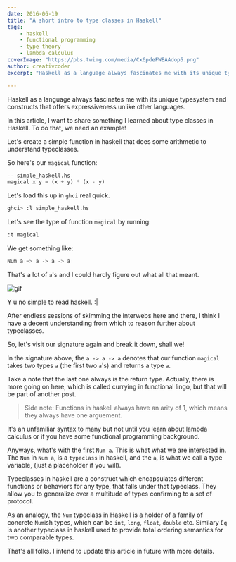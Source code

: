 ```yaml
---
date: 2016-06-19
title: "A short intro to type classes in Haskell"
tags:
    - haskell
    - functional programming
    - type theory
    - lambda calculus
coverImage: "https://pbs.twimg.com/media/Cx6pdeFWEAAdop5.png"
author: creativcoder
excerpt: "Haskell as a language always fascinates me with its unique typesystem and constructs that offer expressiveness unlike other languages. In this article, I want to share something I learned about type classes in haskell."

---
```


Haskell as a language always fascinates me with its unique typesystem and constructs that offers expressiveness unlike other languages.

In this article, I want to share something I learned about type classes in Haskell. To do that, we need an example!

Let's create a simple function in haskell that does some arithmetic to understand typeclasses.

So here's our `magical` function:

```python
-- simple_haskell.hs
magical x y = (x + y) * (x - y)
```

Let's load this up in `ghci` real quick.

```python
ghci> :l simple_haskell.hs
```

Let's see the type of function `magical` by running:

```python
:t magical
```
We get something like:

```python
Num a => a -> a -> a
```
That's a lot of `a`'s and I could hardly figure out what all that meant.

![gif](https://media.giphy.com/media/2wYWi6n5oNdIAH5bLW/giphy.gif)

Y u no simple to read haskell. :|

After endless sessions of skimming the interwebs here and there, I think I have a decent understanding from which to reason further about typeclasses.

So, let's visit our signature again and break it down, shall we!

In the signature above, the  `a -> a -> a` denotes that our function `magical` takes two types `a` (the first two `a`'s) and returns a type `a`.

Take a note that the last one always is the return type. Actually, there is more going on here, which is called currying in functional lingo, but that will be part of another post.

> Side note: Functions in haskell always have an arity of 1, which means they always have one arguement.

It's an unfamiliar syntax to many but not until you learn about lambda calculus or if you have some functional programming background. 

Anyways, what's with the first `Num a`. This is what what we are interested in.
The `Num` in `Num a`, is a `typeclass` in haskell, and the `a`, is what we call a type variable, (just a placeholder if you will).

Typeclasses in haskell are a construct which encapsulates different functions or behaviors for any type, that falls under that typeclass. They allow you to generalize over a multitude of types confirming to a set of protocol.

As an analogy, the `Num` typeclass in Haskell is a holder of a family of concrete `Num`ish types, which can be `int`, `long`, `float`, `double` etc. Similary `Eq` is another typeclass in haskell used to provide total ordering semantics for two comparable types.

That's all folks. I intend to update this article in future with more details.
